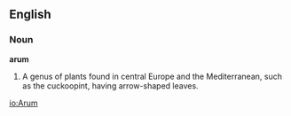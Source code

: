 ==English==

===Noun===

'''arum'''

#A genus of plants found in central Europe and the Mediterranean, such as the cuckoopint, having arrow-shaped leaves.

[[io:Arum]]
